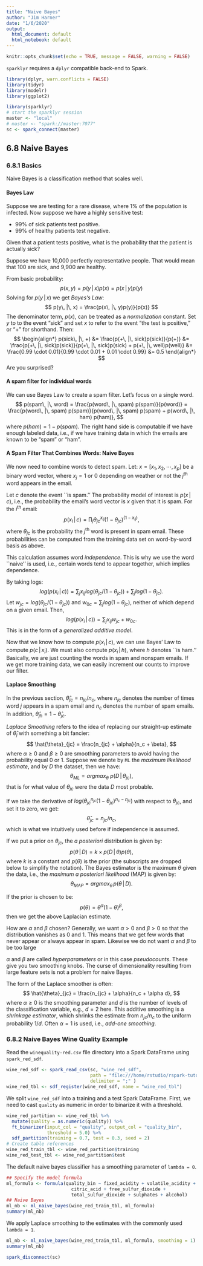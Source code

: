 ```yaml
---
title: "Naive Bayes"
author: "Jim Harner"
date: "1/6/2020"
output:
  html_document: default
  html_notebook: default
---
```


```r
knitr::opts_chunk$set(echo = TRUE, message = FALSE, warning = FALSE)
```
`sparklyr` requires a `dplyr` compatible back-end to Spark.
```r
library(dplyr, warn.conflicts = FALSE)
library(tidyr)
library(modelr)
library(ggplot2)

library(sparklyr)
# start the sparklyr session
master <- "local"
# master <- "spark://master:7077"
sc <- spark_connect(master)
```

## 6.8 Naive Bayes

### 6.8.1 Basics

Naive Bayes is a classification method that scales well.

#### Bayes Law

Suppose we are testing for a rare disease, where 1% of the population is infected. Now suppose we have a highly sensitive test:

* 99% of sick patients test positive.  
* 99% of healthy patients test negative. 

Given that a patient tests positive, what is the probability that the patient is actually sick?

Suppose we have 10,000 perfectly representative people. That would mean that 100 are sick, and 9,900 are healthy.

From basic probability:
$$
  p(x, y) = p(y\, |\, x)p(x) = p(x\, |\, y)p(y)
$$
Solving for $p(y\, |\, x)$ we get *Bayes's Law*:
$$
  p(y\, |\, x) = \frac{p(x\, |\, y)p(y)}{p(x)}
$$
The denominator term, $p(x)$, can be treated as a *normalization* constant. Set $y$ to to the event "sick" and set $x$ to refer to the event "the test is positive," or "+" for shorthand. Then:  
$$
\begin{align*}
  p(sick\, |\, +) &= \frac{p(+\, |\, sick)p(sick)}{p(+)}
              &= \frac{p(+\, |\, sick)p(sick)}{p(+\, |\, sick)p(sick) + p(+\, |\, well)p(well)}
              &= \frac{0.99 \cdot 0.01}{0.99 \cdot 0.01 + 0.01 \cdot 0.99}
              &= 0.5
\end{align*}
$$
Are you surprised?

#### A spam filter for individual words

We can use Bayes Law to create a spam filter. Let's focus on a single word.
$$
  p(spam\, |\, word)  = \frac{p(word\, |\, spam) p(spam)}{p(word)}
                  = \frac{p(word\, |\, spam) p(spam)}{p(word\, |\, spam) p(spam) 
                    + p(word\, |\, ham) p(ham)},
$$
where $p(ham) = 1 - p(spam$). The right hand side is computable if we have enough labeled data, i.e., if we have training data in which the emails are known to be "spam" or "ham".

#### A Spam Filter That Combines Words: Naive Bayes

We now need to combine words to detect spam. Let: $x = [x_1, x_2, \cdots, x_p]$ be a binary word vector, where $x_j = 1$ or $0$ depending on weather or not the $j^\mbox{th}$ word appears in the email.

Let $c$ denote the event ``is spam.'' The probability model of interest is $p(x\, |\, c)$, i.e., the probability the email's word vector is $x$ given that it is spam. For the $i^{\mbox{th}}$ email:
$$
  p(x_i\, |\, c) = \prod_j \theta_{jc}^{x_{ij}} (1 - \theta_{jc})^{(1 - x_{ij})},
$$
where $\theta_{jc}$ is the probability the $j^{\mbox{th}}$ word is present in spam email. These probabilities can be computed from the training data set on word-by-word basis as above.

This calculation assumes word *independence*. This is why we use the word ``naive'' is used, i.e., certain words tend to appear together, which implies dependence.

By taking logs:
$$
  log(p(x_i\, |\, c)) = \sum_j x_{ij} log(\theta_{jc} / (1 - \theta_{jc})) + \sum_j log(1 - \theta_{jc}).
$$
Let $w_{jc} = log(\theta_{jc} / (1 - \theta_{jc}))$ and $w_{0c} = \sum_j log(1 - \theta_{jc})$, neither of which depend on a given email. Then,
$$
  log(p(x_i\, |\, c)) = \sum_j x_{ij} w_{jc} + w_{0c}.
$$
This is in the form of a *generalized additive model*.

Now that we know how to compute $p(x_i\, |\, c)$, we can use Bayes' Law to compute $p(c\, |\, x_i)$. We must also compute $p(x_i\, |\, h)$, where $h$ denotes ``is ham.'' Basically, we are just counting the words in spam and nonspam emails. If we get more training data, we can easily increment our counts to improve our filter.

#### Laplace Smoothing

In the previous section, $\hat\theta_{jc} = n_{jc}/ n_c$, where $n_{jc}$ denotes the number of times word $j$ appears in a spam email and $n_c$ denotes the number of spam emails. In addition, $\hat{\theta}_{jh} = 1 - \hat{\theta}_{jc}$.

*Laplace Smoothing* refers to the idea of replacing our straight-up estimate of $\hat{θ}_j$ with something a bit fancier:  
$$
  \hat{\theta}_{jc} = \frac{n_{jc} + \alpha}{n_c + \beta},
$$
where $\alpha \ge 0$ and $\beta \ge 0$ are smoothing parameters to avoid having the probability equal 0 or 1. Suppose we denote by `ML` the *maximum likelihood estimate*, and by $D$ the dataset, then we have:
$$
  \theta_{ML} = argmax_{\theta}\  p(D\, |\, \theta_{jc}),
$$
that is for what value of $\theta_{jc}$ were the data $D$ most probable.

If we take the derivative of $log(\theta_{jc}^{n_{jc}} (1 - \theta_{jc})^{n_c - n_{jc}})$ with respect to $\theta_{jc}$, and set it to zero, we get:
$$
  \hat{\theta}_{jc} = n_{jc}/n_c,
$$
which is what we intuitively used before if independence is assumed.

If we put a prior on $\theta_{jc}$, the *a posteriori* distribution is given by:
$$
  p(\theta\, |\, D) =  k \times p(D\, |\, \theta) p(\theta),
$$
where $k$ is a constant and $p(\theta)$ is the prior (the subscripts are dropped below to simplify the notation). The Bayes estimator is the maximum $\theta$ given the data, i.e., the *maximum a posteriori likelihood* (MAP) is given by:
$$
  \theta_{MAP} = argmax_{\theta}\, p(\theta\, |\, D).
$$

If the prior is chosen to be:
$$
  p(\theta) = \theta^{\alpha}(1 - \theta)^{\beta},
$$
then we get the above Laplacian estimate.

How are $\alpha$ and $\beta$ chosen? Generally, we want $\alpha > 0$ and $\beta > 0$ so that the distribution vanishes as 0 and 1. This means that we get few words that never appear or always appear in spam. Likewise we do not want $\alpha$ and $\beta$ to be too large 

$\alpha$ and $\beta$ are called *hyperparameters* or in this case *pseudocounts*. These give you two smoothing knobs. The curse of dimensionality resulting from large feature sets is not a problem for naive Bayes.

The form of the Laplace smoother is often:
$$
  \hat{\theta}_{jc} = \frac{n_{jc} + \alpha}{n_c + \alpha d},
$$
where $\alpha \ge 0$ is the smoothing parameter and $d$ is the number of levels of the classification variable, e.g., $d = 2$ here. This additive smoothing is a *shrinkage estimator*, which shrinks the estimate from $n_{jc}/n_c$ to the uniform probability $1/d$. Often $\alpha = 1$ is used, i.e., *add-one smoothing*.


### 6.8.2 Naive Bayes Wine Quality Example

Read the `winequality-red.csv` file directory into a Spark DataFrame using `spark_red_sdf`.
```r
wine_red_sdf <- spark_read_csv(sc, "wine_red_sdf",
                               path = "file:///home/rstudio/rspark-tutorial/m6_supervised_learning/s8_nbayes/wine/winequality-red.csv",
                               delimiter = ";" )
wine_red_tbl <- sdf_register(wine_red_sdf, name = "wine_red_tbl")
```

We split `wine_red_sdf` into a training and a test Spark DataFrame. First, we need to cast `quality` as numeric in order to binarize it with a threshold.
```r
wine_red_partition <- wine_red_tbl %>%
  mutate(quality = as.numeric(quality)) %>%
  ft_binarizer(input_col = "quality", output_col = "quality_bin",
               threshold = 5.0) %>%
  sdf_partition(training = 0.7, test = 0.3, seed = 2)
# Create table references
wine_red_train_tbl <- wine_red_partition$training
wine_red_test_tbl <- wine_red_partition$test
```

The default naive bayes classifier has a smoothing parameter of `lambda = 0`.
```r
## Specify the model formula
ml_formula <- formula(quality_bin ~ fixed_acidity + volatile_acidity +
                        citric_acid + free_sulfur_dioxide +
                        total_sulfur_dioxide + sulphates + alcohol)
## Naive Bayes
ml_nb <- ml_naive_bayes(wine_red_train_tbl, ml_formula)
summary(ml_nb)
```

We apply Laplace smoothing to the estimates with the commonly used `lambda = 1`.
```r
ml_nb <- ml_naive_bayes(wine_red_train_tbl, ml_formula, smoothing = 1)
summary(ml_nb)
```

```r
spark_disconnect(sc)
```
